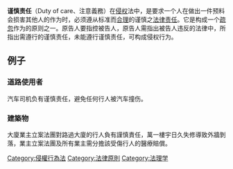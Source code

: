 {{legal}}
'''谨慎责任'''（Duty of care、注意義務）在[[侵权|侵权]]法中，是要求一个人在做出一件预料会损害其他人的作为时，必须遵从标准而[[合理的人|合理]]的谨慎之[[法律|法律]][[责任|责任]]。它是构成一个[[疏忽|疏忽]]作为的原则之一。原告人要指控被告人，原告人需指出被告人违反的法律中，所指出需遵行的谨慎责任，未能遵行谨慎责任，可构成侵权行为。

==例子==
===道路使用者===
汽车司机负有谨慎责任，避免任何行人被汽车撞伤。

===建築物===
大廈業主立案法團對路過大廈的行人負有謹慎責任，萬一樓宇日久失修導致外牆剝落，業主立案法團及所有業主需分擔該受傷行人的醫療賠償。

{{Tort law|state=collapsed}}
{{法律小作品}}

[[Category:侵權行為法|Category:侵權行為法]]
[[Category:法律原則|Category:法律原則]]
[[Category:法理学|Category:法理学]]